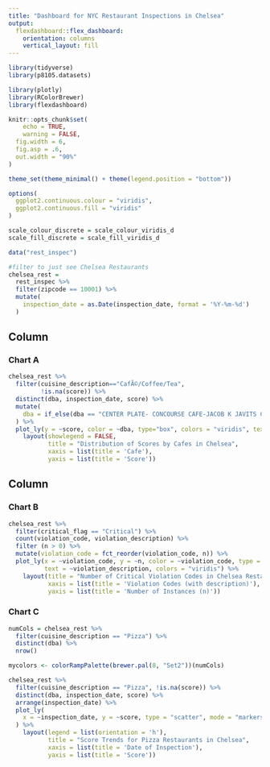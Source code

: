 ```yaml
---
title: "Dashboard for NYC Restaurant Inspections in Chelsea"
output: 
  flexdashboard::flex_dashboard:
    orientation: columns
    vertical_layout: fill
---
```


```r
library(tidyverse)
library(p8105.datasets)

library(plotly)
library(RColorBrewer)
library(flexdashboard)

knitr::opts_chunk$set(
	echo = TRUE,
	warning = FALSE,
  fig.width = 6,
  fig.asp = .6,
  out.width = "90%"
)

theme_set(theme_minimal() + theme(legend.position = "bottom"))

options(
  ggplot2.continuous.colour = "viridis",
  ggplot2.continuous.fill = "viridis"
)

scale_colour_discrete = scale_colour_viridis_d
scale_fill_discrete = scale_fill_viridis_d

data("rest_inspec")

#filter to just see Chelsea Restaurants
chelsea_rest = 
  rest_inspec %>% 
  filter(zipcode == 10001) %>% 
  mutate(
    inspection_date = as.Date(inspection_date, format = '%Y-%m-%d')
  )
```

Column {data-width=550}
-----------------------------------------------------------------------

### Chart A

```r
chelsea_rest %>% 
  filter(cuisine_description=="CafÃ©/Coffee/Tea",
         !is.na(score)) %>% 
  distinct(dba, inspection_date, score) %>% 
  mutate(
    dba = if_else(dba == "CENTER PLATE- CONCOURSE CAFE-JACOB K JAVITS CONVENTION CENTER", "CENTER PLATE", dba)
  ) %>% 
  plot_ly(y = ~score, color = ~dba, type="box", colors = "viridis", text=~inspection_date) %>% 
    layout(showlegend = FALSE,
           title = "Distribution of Scores by Cafes in Chelsea",
           xaxis = list(title = 'Cafe'), 
           yaxis = list(title = 'Score'))

```

Column {.tabset data-width=450}
-----------------------------------------------------------------------

### Chart B

```r
chelsea_rest %>% 
  filter(critical_flag == "Critical") %>% 
  count(violation_code, violation_description) %>% 
  filter (n > 0) %>% 
  mutate(violation_code = fct_reorder(violation_code, n)) %>% 
  plot_ly(x = ~violation_code, y = ~n, color = ~violation_code, type = "bar", 
          text = ~violation_description, colors = "viridis") %>% 
    layout(title = "Number of Critical Violation Codes in Chelsea Restaurants",
           xaxis = list(title = 'Violation Codes (with description)'), 
           yaxis = list(title = 'Number of Instances (n)'))
```

### Chart C

```r
numCols = chelsea_rest %>% 
  filter(cuisine_description == "Pizza") %>% 
  distinct(dba) %>% 
  nrow()

mycolors <- colorRampPalette(brewer.pal(8, "Set2"))(numCols)

chelsea_rest %>% 
  filter(cuisine_description == "Pizza", !is.na(score)) %>% 
  distinct(dba, inspection_date, score) %>% 
  arrange(inspection_date) %>% 
  plot_ly(
    x = ~inspection_date, y = ~score, type = "scatter", mode = "markers+lines", color = ~dba, colors = mycolors, alpha = 0.6
  ) %>% 
    layout(legend = list(orientation = 'h'),
           title = "Score Trends for Pizza Restaurants in Chelsea",
           xaxis = list(title = 'Date of Inspection'), 
           yaxis = list(title = 'Score'))
```

